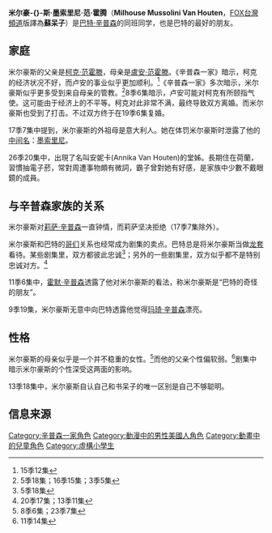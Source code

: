 {{noteTA
|G1=Simpsons
}}
'''米尔豪-{}-斯·墨索里尼·范·霍腾'''（'''Milhouse Mussolini Van Houten'''，[[FOX台灣頻道|FOX台灣頻道]]版譯為'''蘇呆子'''）是[[巴特·辛普森|巴特·辛普森]]的同班同学，也是巴特的最好的朋友。

==家庭==
米尔豪斯的父亲是[[柯克·范霍滕|柯克·范霍滕]]，母亲是[[盧安·范霍滕|盧安·范霍滕]]。《辛普森一家》暗示，柯克的经济状况不好，而卢安的事业似乎更加顺利。<ref>15季12集</ref>《辛普森一家》多次暗示，米尔豪斯似乎更多受到来自母亲的管教。<ref>5季18集；16季15集；3季5集</ref>8季6集暗示，卢安可能对柯克有所颐指气使。这可能由于经济上的不平等。柯克对此非常不满，最终导致双方离婚。而米尔豪斯也受到了打击。不过双方终于在19季6集复婚。

17季7集中提到，米尔豪斯的外祖母是意大利人。她在体罚米尔豪斯时泄露了他的[[中间名|中间名]]：[[墨索里尼|墨索里尼]]。

26季20集中，出現了名叫安妮卡(Annika Van Houten)的堂姊。長期住在荷蘭，習慣抽電子菸，常對周遭事物頗有微詞，霸子曾對她有好感，是家族中少數不戴眼鏡的成員。

==与辛普森家族的关系==
米尔豪斯对[[莉萨·辛普森|莉萨·辛普森]]一直钟情，而莉萨坚决拒绝（17季7集除外）。

米尔豪斯和巴特的[[哥们|哥们]]关系也经常成为剧集的卖点。巴特总是将米尔豪斯当做[[龙套|龙套]]看待。某些剧集里，双方都彼此忠诚<ref>5季18集</ref>；另外的一些剧集里，双方似乎都不是特别忠诚对方。<ref>20季17集；13季11集</ref>

11季6集中，[[霍默·辛普森|霍默·辛普森]]透露了他对米尔豪斯的看法，称米尔豪斯是“巴特的奇怪的朋友”。

9季19集，米尔豪斯无意中向巴特透露他觉得[[玛琦·辛普森|玛琦·辛普森]]漂亮。

==性格==
米尔豪斯的母亲似乎是一个并不稳重的女性。<ref>8季6集；23季7集</ref>而他的父亲个性偏软弱。<ref>11季14集</ref>剧集中暗示米尔豪斯的个性深受这两面的影响。

13季18集中，米尔豪斯自认自己和书呆子的唯一区别是自己不够聪明。

==信息来源==
{{reflist}}

{{Simpsons characters}}

[[Category:辛普森一家角色|Category:辛普森一家角色]]
[[Category:動漫中的男性美國人角色|Category:動漫中的男性美國人角色]]
[[Category:動畫中的兒童角色|Category:動畫中的兒童角色]]
[[Category:虛構小學生|Category:虛構小學生]]